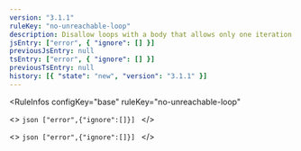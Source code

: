 ```yaml
---
version: "3.1.1"
ruleKey: "no-unreachable-loop"
description: Disallow loops with a body that allows only one iteration
jsEntry: ["error", { "ignore": [] }]
previousJsEntry: null
tsEntry: ["error", { "ignore": [] }]
previousTsEntry: null
history: [{ "state": "new", "version": "3.1.1" }]
---
```


<RuleInfos 
  configKey="base" 
  ruleKey="no-unreachable-loop" 
>
  <>
    ```json
    ["error",{"ignore":[]}]
    ```
  </>

  <>
    ```json
    ["error",{"ignore":[]}]
    ```
  </>
</RuleInfos>
